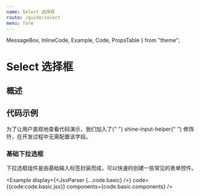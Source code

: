```yaml
---
name: Select 选择框
route: /guide/select
menu: form
---
```


  MessageBox,
  InlineCode,
  Example,
  Code,
  PropsTable
} from "theme";

# Select 选择框

## 概述


## 代码示例

<MessageBox messageType="info">
  为了让用户直观地查看代码演示，我们加入了{" "}
  <InlineCode>shine-input-helper</InlineCode>{" "}
  修饰符，在开发过程中无需配置该字段。
</MessageBox>

### 基础下拉选框

下拉选框组件是由基础输入标签封装而成，可以快速的创建一些常见的表单控件。

<Example 
  display={<JsxParser {...code.basic} />}
  code={{code:code.basic.jsx}}
  components={code.basic.components}
/>
